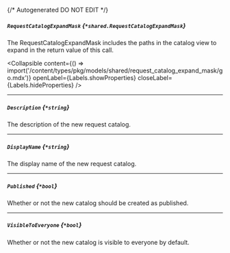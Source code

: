 {/* Autogenerated DO NOT EDIT  */}

##### `RequestCatalogExpandMask` *{`*shared.RequestCatalogExpandMask`}*
The RequestCatalogExpandMask includes the paths in the catalog view to expand in the return value of this call.

<Collapsible content={() => import('/content/types/pkg/models/shared/request_catalog_expand_mask/go.mdx')} openLabel={Labels.showProperties} closeLabel={Labels.hideProperties} />


---
##### `Description` *{`*string`}*
The description of the new request catalog.

---
##### `DisplayName` *{`*string`}*
The display name of the new request catalog.

---
##### `Published` *{`*bool`}*
Whether or not the new catalog should be created as published.

---
##### `VisibleToEveryone` *{`*bool`}*
Whether or not the new catalog is visible to everyone by default.


